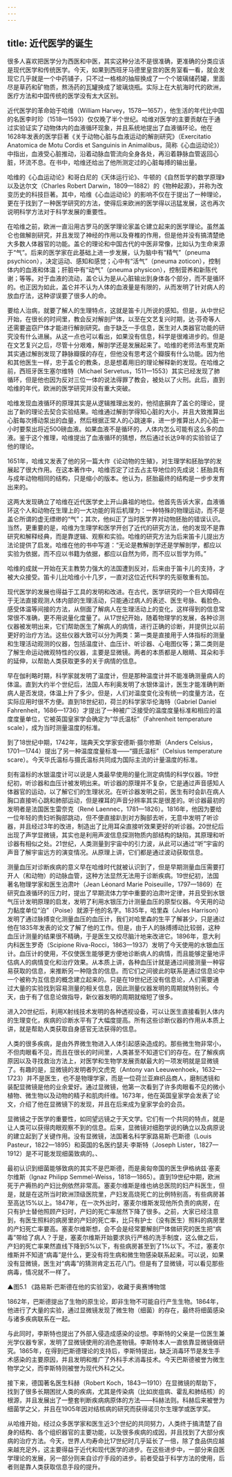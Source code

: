 ```yaml
---
---
---
```

title: 近代医学的诞生
---




很多人喜欢把医学分为西医和中医，其实这种分法不是很准确，更准确的分类应该是现代医学和传统医学。今天，如果到西班牙马德里皇宫的医务室看一看，就会发现它几乎就是一个中药铺子，只不过一格格的抽屉换成了一个个玻璃储药罐，里面尽是草药和矿物质，熬汤药的瓦罐换成了玻璃烧瓶。实际上在大航海时代的欧洲，医疗方法和中国传统的医学没有太大区别。

近代医学的革命始于哈维（William Harvey，1578—1657），他生活的年代比中国的名医李时珍（1518—1593）仅仅晚了半个世纪。哈维对医学的主要贡献在于通过实验证实了动物体内的血液循环现象，并且系统地提出了血液循环论。他在1628年发表的医学巨著《关于动物心脏与血液运动的解剖研究》（Exercitatio Anatomica de Motu Cordis et Sanguinis in Animalibus，简称《心血运动论》）中指出，血液受心脏推动，沿着动脉血管流向全身各处，再沿着静脉血管返回心脏，环流不息。在书中，哈维还给出了他所测定过的心脏每搏的输出量。

哈维的《心血运动论》和哥白尼的《天体运行论》、牛顿的《自然哲学的数学原理》以及达尔文（Charles Robert Darwin，1809—1882）的《物种起源》，并称为改变历史的科技巨著。其中，哈维《心血运动论》的影响不仅在于提出了一种理论，更在于找到了一种医学研究的方法，使得后来欧洲的医学得以迅猛发展，这也再次说明科学方法对于科学发展的重要性。

在哈维之前，欧洲一直沿用古罗马的医学理论家盖仑建立起来的医学理论。虽然盖仑也做解剖研究，并且发现了神经的作用以及脊椎的作用，但是他并没有搞清楚绝大多数人体器官的功能。盖仑的理论和中国古代的中医非常像，比如认为生命来源于“气”。后来的医学家在此基础上进一步发展，认为脑中有“精气”（pneuma psychicon），决定运动、感知和感觉；心中有“活气”（pneuma zoticon），控制体内的血液和体温；肝脏中有“动气”（pneuma physicon），控制营养和新陈代谢；等等。对于血液的流动，盖仑认为是从心脏输出到身体各个部分，而不是循环的。也正因为如此，盖仑并不认为人体的血液量是有限的，从而发明了针对病人的放血疗法，这种谬误要了很多人的命。

要给人治病，就要了解人的生理特点，这就是笛卡儿所说的感知。但是，从中世纪开始，在很长的时间里，教会反对解剖尸体，以至在文艺复兴时期，达·芬奇等人还需要盗窃尸体才能进行解剖研究。由于缺乏一手信息，医生对人类器官功能的研究没有什么进展。从这一点也可以看出，如果没有信息，科学是很难进步的。但是在文艺复兴之后，尽管十分艰难，解剖学还是发展起来了。哈维的老师法布里克斯其实通过解剖发现了静脉瓣膜的存在，但他没有思考这个瓣膜有什么功能。因为他和其他医生一样，忠于盖仑的教条，总是想着用旧的理论解释新的发现。在哈维之前，西班牙医生塞尔维特（Michael Servetus，1511—1553）其实已经发现了肺循环，但是他也因为反对三位一体的说法得罪了教会，被处以了火刑。此后，直到哈维的年代，欧洲的医学研究并没有重大突破。

哈维发现血液循环的原理其实是从逻辑推理出发的，他彻底摒弃了盖仑的理论，提出了新的理论去契合实验结果。哈维通过解剖学得知心脏的大小，并且大致推算出心脏每次搏动泵出的血量，然后根据正常人的心跳速率，进一步推算出人的心脏一小时要泵出将近500磅血液。如果血液不是循环的，人体内怎么可能有这么多的血液。鉴于这个推理，哈维提出了血液循环的猜想，然后通过长达9年的实验验证了他的理论。

1651年，哈维又发表了他的另一篇大作《论动物的生殖》，对生理学和胚胎学的发展起了很大作用。在这本著作中，哈维否定了过去占主导地位的先成说：胚胎具有与成年动物相同的结构，只是缩小的版本。他认为，胚胎最终的结构是一步步发育出来的。

这两大发现确立了哈维在近代医学史上开山鼻祖的地位。他首先告诉大家，血液循环这个人和动物在生理上的一大功能的背后机理为：一种特殊的物理运动，而不是盖仑所谓的虚无缥缈的“气”；其次，他纠正了当时医学界对动物胚胎的错误认识。当然，更重要的是，哈维为生理学和医学开创了近代的研究方法，他的发现不是靠研究和解释经典，而是靠逻辑、观察和实验。哈维的研究方法为后来笛卡儿提出方法论提供了启发。哈维在他的书中写道：“无论是教解剖学还是学解剖学，都应以实验为依据，而不应以书籍为依据，都应以自然为师，而不应以哲学为师。”

哈维的成就一开始在天主教势力强大的法国遭到反对，后来由于笛卡儿的支持，才被大众接受。笛卡儿比哈维小十几岁，一直对这位近代科学的先驱敬重有加。

现代医学的发展也得益于工具的发明和改进。在古代，医学研究的一个巨大障碍在于无法直接观测人体内部的生理活动，只能通过病人的表述、医生号脉、看脸色、感受体温等间接的方法，从侧面了解病人在生理活动上的变化，这样得到的信息常常很不准确，更不用说量化度量了。从17世纪开始，随着物理学的发展，各种诊测仪器被发明出来，它们帮助医生了解病人的病情，进行正确的诊断，并提供比以前更好的治疗方法。这些仪器大致可以分为两类：第一类是直接用于人体指标的测量和生理活动观测的仪器，包括温度计、血压计、听诊器、心电图仪等；第二类则是了解生命运动微观特性的仪器，主要是显微镜。两者的本质都是人眼睛、耳朵和手的延伸，以帮助人类获取更多的关于病情的信息。

早在伽利略时期，科学家就发明了温度计，但是那种温度计并不能准确测量病人的体温。直到大约半个世纪后，法国人布利奥发明了水银体温计，医生才能准确判断病人是否发烧，体温上升了多少。但是，人们对温度变化没有统一的度量方法，在实际应用时很不方便。直到18世纪初，荷兰的科学家华伦海特（Gabriel Daniel Fahrenheit，1686—1736）才提出了一种被广泛接受的温度度量标准和相应的温度度量单位，它被英国皇家学会确定为“华氏温标”（Fahrenheit temperature scale），成为当时测量温度的标准。

到了18世纪中期，1742年，瑞典天文学家安德斯·摄尔修斯（Anders Celsius，1701—1744）提出了另一种温度度量标准——“摄氏温标”（Celsius temperature scare）。今天华氏温标与摄氏温标共同成为国际主流的计量温度的标准。

刻有温标的水银温度计可以说是人类最早使用的量化测定病情的科学仪器。19世纪初，听诊器和血压计被发明出来。听诊器的原理并不复杂，它是通过声音感知人体器官的运动，以了解它们的生理状况。在听诊器发明之前，医生有时会趴在病人胸口直接听心跳和肺部运动，但是裸耳的声音分辨率其实是很差的。听诊器最初的发明者是法国医生雷奈克（René Laennec，1781—1826）。1816年，他因为要给一位年轻的贵妇听胸部跳动，但不便直接趴到对方胸部去听，无意中发明了听诊器，并且经过3年的改进，制造出了比用耳朵直接听效果更好的听诊器。20世纪后出现了声学显微镜，其实也是利用声波信息探测物质内部结构的缺陷，其原理和听诊器有相似之处。21世纪，人类测量到宇宙中的引力波，从此可以通过“听”宇宙的声音了解宇宙远方的演变情况。从原理上讲，它们都是通过波动获取信息。

测量血压对诊断疾病的意义早在哈维时代就被认识到了，但是早期测量血压需要打开人（和动物）的动脉血管，这种方法显然无法用于诊断疾病。19世纪初，法国著名物理学家和医生泊肃叶（Jean Léonard Marie Poiseuille，1797—1869）在研究血液循环的压力时，提出了早期流体力学中重要的泊肃叶定律，并且受到水银气压计发明原理的启发，发明了利用水银压力计测量血压的原型仪器。今天用的动力黏度单位“泊”（Poise）就源于他的名字。1835年，哈里森（Jules Harrison）发明了通过脉搏变化测量血压的血压计，我们对哈里森的生平了解甚少，只是通过他在1835年发表的论文了解了他的工作。但是，由于人的脉搏搏动比较弱，这种血压计测量的结果很不精确，于是医生又绞尽脑汁地来改进它。1896年，意大利内科医生罗奇（Scipione Riva-Rocci，1863—1937）发明了今天使用的水银血压计。血压计的使用，不仅使医生能够更方便地诊断病人的病情，而且能够定量地评估病人的病情变化和治疗效果。从本质上讲，各种血压计就是通过间接测量一种容易获取的信息，来推断另一种隐含的信息。而它们之间彼此的联系是通过信息论中一个被称为互信息的概念建立起来的。只是在19世纪还没有信息论，人们需要通过大量的实验找到容易测量的相关信息，因此测量仪器发明的周期就特别长。今天，由于有了信息论做指导，新仪器发明的周期就缩短了很多。

进入20世纪后，利用X射线技术发明的各种透视设备，可以让医生直接看到人体内的生理变化，疾病的诊断水平有了大幅度提高。所有这些诊断仪器的作用从本质上讲，就是帮助人类获取自身感官无法获得的信息。

人类的很多疾病，是由外界微生物进入人体引起感染造成的。那些微生物非常小，不但肉眼看不见，而且在很长的时间里，人类甚至不知道它们的存在。在了解疾病原因以及寻找救治方法上，对医学和生物学发展贡献最大的一项发明就是显微镜了。有趣的是，显微镜的发明者列文虎克（Antony van Leeuwenhoek，1632—1723）并不是医生，也不是物理学家，而是一位荷兰亚麻织品商人，磨制透镜和装配显微镜是他的业余爱好。通过显微镜，他第一次看到了许多肉眼看不见的微小植物、微生物以及动物的精子和肌肉纤维。1673年，他在英国皇家学会发表了论文，介绍了他在显微镜下的发现，并且在后来成为皇家学会的会员。

显微镜之于医学的重要性，如同望远镜之于天文学。它们有一个共同的特点，就是让人类可以获得肉眼观察不到的信息。后来，显微镜对细胞学说的确立以及病原说的建立起到了关键作用。没有显微镜，法国著名科学家路易斯·巴斯德（Louis Pasteur，1822—1895）和英国的名医约瑟夫·李斯特（Joseph Lister，1827—1912）是不可能发现细菌致病的。、

最初认识到细菌能够致病的其实不是巴斯德，而是奥匈帝国的医生伊格纳兹·塞麦尔维斯（Ignaz Philipp Semmel-Weiss，1818—1865）。直到19世纪中期，欧洲死于产褥热的产妇比例依然非常高。塞麦尔维斯是维也纳总医院的妇产科医生，但是，就是在这所当时欧洲顶级医院里，产妇发高烧死亡的比例特别高，有些病房甚至高达15%以上。1847年，在一次外出时，塞麦尔维斯发现他所负责的病房，在只有护士替他照顾产妇时，产妇的死亡率居然下降了很多。之前，大家已经注意到，有医生照料的病房里的产妇的死亡率，比只有护士（没有医生）照料的病房里的产妇死亡率要高。塞麦尔维斯想，会不会是经常要解剖尸体做研究的医生把“病毒”带给了病人？于是，塞麦尔维斯开始要求执行严格的洗手制度，这么做之后，产妇的死亡率果然直线下降到5%以下，有些病房甚至到了1%以下。不过，塞麦尔维斯并不知道“病毒”是什么，更没有将生病和微生物感染联系起来。可以说，如果没有显微镜，医生对“病毒”的猜测肯定五花八门。但是有了显微镜，可以看见那些病毒，情况就不一样了。

▲图5.1 《路易斯·巴斯德在他的实验室》，收藏于奥赛博物馆



1862年，巴斯德提出了生物的原生论，即非生物不可能自行产生生物。1864年，他进行了大量的实验，通过显微镜发现了微生物（细菌）的存在，最终将细菌感染与诸多疾病联系在一起。

与此同时，李斯特也提出了外部入侵造成感染的设想。李斯特的父亲是一位医生兼光学仪器专家，发明了显微镜使用的消色差物镜。李斯特本人一直依靠显微镜做研究。1865年，在得到巴斯德理论的支持后，李斯特提出，缺乏消毒环节是发生手术感染的主要原因，并且发明和推广了外科手术消毒技术。今天巴斯德被誉为微生物学之父，而李斯特则被誉为现代外科之父。

接下来，德国著名医生科赫（Robert Koch，1843—1910）在显微镜的帮助下，找到了很多长期困扰人类的疾病，尤其是传染病（比如炭疽病、霍乱和肺结核）的根源，并且发展出了一整套判断疾病病原体的方法——科赫法则。科赫后来被誉为细菌学之父，并且在1905年因对结核病的研究而获得诺贝尔生理学或医学奖。

从哈维开始，经过众多医学家和医生近3个世纪的共同努力，人类终于搞清楚了自身的结构、各个组织器官的主要功能，以及很多疾病的成因，并且找到了大部分疾病的治疗方法。今天，世界人均寿命比17世纪时几乎延长了一倍，除了食品供应越来越充足外，这主要得益于近代和现代医学的进步。在这些进步中，一部分来自医学理论的发展，另一部分则来自诊疗手段的进步。前者受益于科学方法的使用，后者则是靠人类获取信息手段的提升。